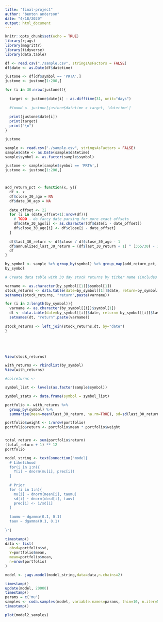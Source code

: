 ```yaml
---
title: "final-project"
author: "benton anderson"
date: "4/18/2020"
output: html_document
---
```


```r
knitr::opts_chunk$set(echo = TRUE)
library(rjags)
library(magrittr)
library(tidyverse)
library(data.table)
```



```r
df <- read.csv("./sample.csv", stringsAsFactors = FALSE)
df$date <- as.Date(df$datetime)

justone <- df[df$symbol == 'PRTA',]
justone <- justone[1:200,]

for (i in 30:nrow(justone)){
  
  target <- justone$date[i] - as.difftime(31, unit="days")
  
  #found <- justone[justone$datetime > target, 'datetime']
  
  print(justone$date[i])
  print(target)
  print("\n")
}

justone
```

```r
sample <- read.csv("./sample.csv", stringsAsFactors = FALSE)
sample$date <- as.Date(sample$datetime)
sample$symbol <- as.factor(sample$symbol)

justone <- sample[sample$symbol == 'PRTA',]
justone <- justone[1:200,]



add_return_pct <- function(x, y){
  df <- x
  df$close_30_ago = NA
  df$date_30_ago = NA
  
  date_offset <- 22
  for (i in (date_offset+1):nrow(df)){
    # TODO - do fancy date parsing for more exact offsets
    df$date_30_ago[i] <- as.character(df$date[i - date_offset])
    df$close_30_ago[i] <- df$close[i - date_offset]
  }
  
  df$last_30_return <- df$close / df$close_30_ago - 1
  df$annualized_last_30_return = (df$last_30_return + 1) ^ (365/30) - 1
  df
}

by_symbol <- sample %>% group_by(symbol) %>% group_map(add_return_pct, keep = TRUE)
by_symbol
```

```r
# Create data table with 30 day stock returns by ticker name (includes date)

varname <- as.character(by_symbol[[1]]$symbol[1])
stock_returns <- data.table(date=by_symbol[[1]]$date, return=by_symbol[[1]]$last_30_return)
setnames(stock_returns, "return",paste(varname))

for (i in 2:length(by_symbol)){
  varname <- as.character(by_symbol[[i]]$symbol[1])
  dt <- data.table(date=by_symbol[[i]]$date, return= by_symbol[[i]]$last_30_return)
  setnames(dt, "return",paste(varname))
  
stock_returns <- left_join(stock_returns,dt, by="date")
}





View(stock_returns)
```

```r
with_returns <- rbindlist(by_symbol)
View(with_returns)
```

```r
#colreturns <- 
```

```r

symbol_list <- levels(as.factor(sample$symbol))

symbol_stats <- data.frame(symbol = symbol_list)

portfolio <- with_returns %>% 
  group_by(symbol) %>% 
  summarise(mean=mean(last_30_return, na.rm=TRUE), sd=sd(last_30_return, na.rm=TRUE))

portfolio$weight <- 1/nrow(portfolio)
portfolio$return <- portfolio$mean * portfolio$weight


total_return <- sum(portfolio$return)
(total_return + 1) ** 12
portfolio
```


```r
model_string <- textConnection("model{
  # Likelihood
  for(i in 1:n){
    Y[i] ~ dnorm(mu[i], prec[i])
  }
  
  # Prior
  for (i in 1:n){
    mu[i] ~ dnorm(mean[i], taumu)
    sd[i] ~ dnorm(obsd[i], tauv)
    prec[i] <- 1/sd[i]
  }
  
  taumu ~ dgamma(0.1, 0.1)
  tauv ~ dgamma(0.1, 0.1)
  
}")
```


```r
timestamp()
data <- list(
  obsd=portfolio$sd,
  Y=portfolio$mean,
  mean=portfolio$mean,
  n=nrow(portfolio)
)

model <- jags.model(model_string,data=data,n.chains=2)
```


```r
timestamp()
update(model, 20000)
timestamp()
params = c('mu')
samples <- coda.samples(model, variable.names=params, thin=10, n.iter=50000)
timestamp()
```

```r
plot(model2_samples)
```

